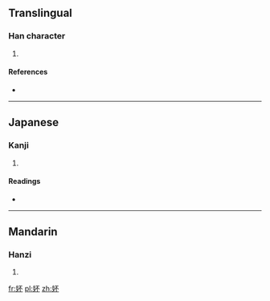 ==Translingual==

===Han character===
{{Han char|rn=38|rad=女|as=04|sn=7|four=|canj=女一火 (VMF)}}

# {{defn|Han|sort=女04}}

====References====
* {{Han ref|kx=0256.260|dkj=06092|dj=0521.060|hdz=21030.010|uh=599A|ud=22938}}

----

==Japanese==

===Kanji===
{{ja-kanji|grade=|rs=女04}}

# {{defn|Japanese|sort=女04}}

====Readings====
* {{ja-readings|on=[[ふう]] (hū), [[はい]] (hai)|kun=}}

----

==Mandarin==

===Hanzi===
{{cmn-hanzi|pin=[[pēi]] ([[pei1]])|wg=p'ei<sup>1</sup>}}

# {{defn|Mandarin|sort=女04}}

[[fr:妚]]
[[pl:妚]]
[[zh:妚]]